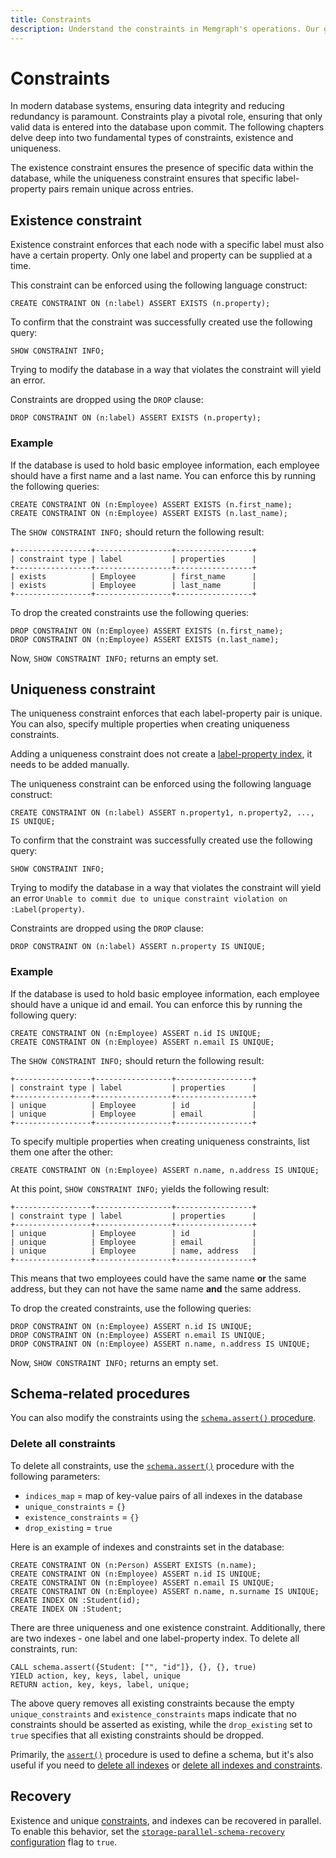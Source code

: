---
title: Constraints
description: Understand the constraints in Memgraph's operations. Our guide breaks it down, streamlining your approach to graph use cases.
---


# Constraints

In modern database systems, ensuring data integrity and reducing redundancy is
paramount. Constraints play a pivotal role, ensuring that only valid data is
entered into the database upon commit. The following chapters delve deep into two
fundamental types of constraints, existence and uniqueness.

The existence constraint ensures the presence of specific data within the
database, while the uniqueness constraint ensures that specific label-property
pairs remain unique across entries.

## Existence constraint

Existence constraint enforces that each node with a specific label must also
have a certain property. Only one label and property can be supplied at a time.

This constraint can be enforced using the following language construct:

```cypher
CREATE CONSTRAINT ON (n:label) ASSERT EXISTS (n.property);
```

To confirm that the constraint was successfully created use the following query:

```cypher
SHOW CONSTRAINT INFO;
```

Trying to modify the database in a way that violates the constraint will
yield an error.

Constraints are dropped using the `DROP` clause:

```cypher
DROP CONSTRAINT ON (n:label) ASSERT EXISTS (n.property);
```

### Example

If the database is used to hold basic employee information, each
employee should have a first name and a last name. You can enforce this by
running the following queries:

```cypher
CREATE CONSTRAINT ON (n:Employee) ASSERT EXISTS (n.first_name);
CREATE CONSTRAINT ON (n:Employee) ASSERT EXISTS (n.last_name);
```

The `SHOW CONSTRAINT INFO;` should return the following result:

```
+-----------------+-----------------+-----------------+
| constraint type | label           | properties      |
+-----------------+-----------------+-----------------+
| exists          | Employee        | first_name      |
| exists          | Employee        | last_name       |
+-----------------+-----------------+-----------------+
```

To drop the created constraints use the following queries:

```cypher
DROP CONSTRAINT ON (n:Employee) ASSERT EXISTS (n.first_name);
DROP CONSTRAINT ON (n:Employee) ASSERT EXISTS (n.last_name);
```

Now, `SHOW CONSTRAINT INFO;` returns an empty set.

## Uniqueness constraint

The uniqueness constraint enforces that each label-property pair is unique. You can
also, specify multiple properties when creating uniqueness constraints. 

<Callout type="info">

Adding a uniqueness constraint does not create a [label-property
index](/fundamentals/indexes), it needs to be added manually. 

</Callout>

The uniqueness constraint can be enforced using the following language
construct:

```cypher
CREATE CONSTRAINT ON (n:label) ASSERT n.property1, n.property2, ..., IS UNIQUE;
```

To confirm that the constraint was successfully created use the following query:

```cypher
SHOW CONSTRAINT INFO;
```

Trying to modify the database in a way that violates the constraint will yield
an error `Unable to commit due to unique constraint violation on
:Label(property)`.

Constraints are dropped using the `DROP` clause:

```cypher
DROP CONSTRAINT ON (n:label) ASSERT n.property IS UNIQUE;
```

### Example

If the database is used to hold basic employee information, each employee should
have a unique id and email. You can enforce this by running the following query:

```cypher
CREATE CONSTRAINT ON (n:Employee) ASSERT n.id IS UNIQUE;
CREATE CONSTRAINT ON (n:Employee) ASSERT n.email IS UNIQUE;
```

The `SHOW CONSTRAINT INFO;` should return the following result:

```
+-----------------+-----------------+-----------------+
| constraint type | label           | properties      |
+-----------------+-----------------+-----------------+
| unique          | Employee        | id              |
| unique          | Employee        | email           |
+-----------------+-----------------+-----------------+
```

To specify multiple properties when creating uniqueness
constraints, list them one after the other:

```cypher
CREATE CONSTRAINT ON (n:Employee) ASSERT n.name, n.address IS UNIQUE;
```

At this point, `SHOW CONSTRAINT INFO;` yields the following result:

```
+-----------------+-----------------+-----------------+
| constraint type | label           | properties      |
+-----------------+-----------------+-----------------+
| unique          | Employee        | id              |
| unique          | Employee        | email           |
| unique          | Employee        | name, address   |
+-----------------+-----------------+-----------------+
```

This means that two employees could have the same name **or** the same address,
but they can not have the same name **and** the same address. 

To drop the created constraints, use the following queries:

```cypher
DROP CONSTRAINT ON (n:Employee) ASSERT n.id IS UNIQUE;
DROP CONSTRAINT ON (n:Employee) ASSERT n.email IS UNIQUE;
DROP CONSTRAINT ON (n:Employee) ASSERT n.name, n.address IS UNIQUE;
```

Now, `SHOW CONSTRAINT INFO;` returns an empty set.

## Schema-related procedures

You can also modify the constraints using the [`schema.assert()` procedure](/querying/schema#assert).

### Delete all constraints

To delete all constraints, use the [`schema.assert()`](/querying/schema#assert) procedure with the following parameters:
- `indices_map` = map of key-value pairs of all indexes in the database
- `unique_constraints` = `{}`
- `existence_constraints` = `{}`
- `drop_existing` = `true`

Here is an example of indexes and constraints set in the database:

```cypher
CREATE CONSTRAINT ON (n:Person) ASSERT EXISTS (n.name);
CREATE CONSTRAINT ON (n:Employee) ASSERT n.id IS UNIQUE;
CREATE CONSTRAINT ON (n:Employee) ASSERT n.email IS UNIQUE;
CREATE CONSTRAINT ON (n:Employee) ASSERT n.name, n.surname IS UNIQUE;
CREATE INDEX ON :Student(id);
CREATE INDEX ON :Student;
```

There are three uniqueness and one existence constraint. Additionally, there are
two indexes - one label and one label-property index. To delete all constraints, run:

```cypher
CALL schema.assert({Student: ["", "id"]}, {}, {}, true) 
YIELD action, key, keys, label, unique
RETURN action, key, keys, label, unique;
```

The above query removes all existing constraints because the empty
`unique_constraints` and `existence_constraints` maps indicate that no
constraints should be asserted as existing, while the `drop_existing` set to
`true` specifies that all existing constraints should be dropped.

Primarily, the [`assert()`](querying/schema#assert) procedure is used to define a schema, but it's also
useful if you need to [delete all indexes](/fundamentals/indexes#delete-all-indexes) or [delete all indexes and constraints](/querying/schema#delete-all-indexes-and-constraints).

## Recovery

Existence and unique [constraints](/fundamentals/constraints), and indexes can be
recovered in parallel. To enable this behavior, set the
[`storage-parallel-schema-recovery`
configuration](/configuration/configuration-settings#storage) flag to `true`. 
